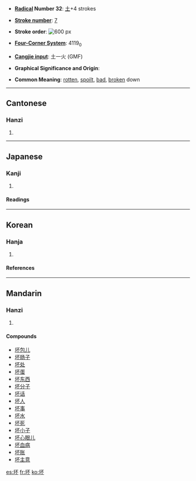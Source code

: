 {{see|壞}}

* '''[[Wiktionary:Chinese radical index| Radical]] Number 32''': [[Wiktionary:Chinese radical index 土|土]]+4 strokes

* '''[[Wiktionary:Chinese total strokes index|Stroke number]]''': [[Wiktionary:Chinese total strokes index 7|7]]

* '''Stroke order''': [[Image:坏-bw.png|thumbnail|center|600 px]]

* '''[[Wiktionary:Chinese four corner index|Four-Corner System]]''': 4119<sub>0</sub>

* '''[[Wiktionary:Chinese Cangjie index|Cangjie input]]''': 土一火 (GMF)

* '''Graphical Significance and Origin''': 

* '''Common Meaning''': [[rotten]], [[spoilt]], [[bad]], [[broken]] down
----
==Cantonese==
===Hanzi===
{{yue-hanzi|jyut=|y=pui1, pui4}}
# {{defn|Cantonese}}
----
==Japanese==
===Kanji===
{{ja-kanji|grade=}}
# {{defn|Japanese}} 
====Readings====
{{ja-readings|on=[[はい]] (hai)|kun=[[おか]] (oka), [[つき]] (tsuki)}}
----
==Korean==
===Hanja===
{{ko-hanja|hangeul=배|rv=bae|mr=pae}}
# {{defn|Korean}}
====References====
{{Han ref|kx=0225.140|dkj=04930|dj=0460.050|hdz=10421.110|uh=574F|ud=22351|bh=A7A5|bd=42917}}
----
==Mandarin==
===Hanzi===
{{cmn-hanzi|tra=壞|pin=[[huài]] (huai4), [[pī]] (pi1)|wg=p'i<sup>1</sup>}}
# {{defn|Mandarin}}

====Compounds====
*[[坏包儿]]
*[[坏肠子]]
*[[坏处]]
*[[坏蛋]]
*[[坏东西]]
*[[坏分子]]
*[[坏话]]
*[[坏人]]
*[[坏事]]
*[[坏水]]
*[[坏死]]
*[[坏小子]]
*[[坏心眼儿]]
*[[坏血病]]
*[[坏账]]
*[[坏主意]]

[[es:坏]]
[[fr:坏]]
[[ko:坏]]